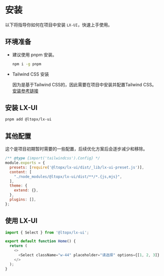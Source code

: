# 安装

以下将指导你如何在项目中安装 `LX-UI`，快速上手使用。

## 环境准备

- 建议使用 pnpm 安装。

  ```bash copy
  npm i -g pnpm
  ```

- Tailwind CSS 安装

  因为是基于Tailwind CSS的，因此需要在项目中安装并配置Tailwind CSS。[安装参考链接](https://tailwindcss.com/docs/installation)

## 安装 LX-UI

```bash copy
pnpm add @ltopx/lx-ui
```

## 其他配置

这个是项目初期暂时需要的一些配置，后续优化方案后会逐步减少和移除。

```js filename="tailwind.config.js" copy {3-6}
/** @type {import('tailwindcss').Config} */
module.exports = {
  presets: [require('@ltopx/lx-ui/dist/_lib/lx-ui-preset.js')],
  content: [
    "./node_modules/@ltopx/lx-ui/dist/**/*.{js,mjs}",
  ],
  theme: {
    extend: {},
  },
  plugins: [],
};
```

## 使用 LX-UI

```js live=true copy
import { Select } from '@ltopx/lx-ui';

export default function Home() {
  return (
    <>
      <Select className="w-44" placeholder="请选择" options={[1, 2, 3]} />
    </>
  );
}
```
